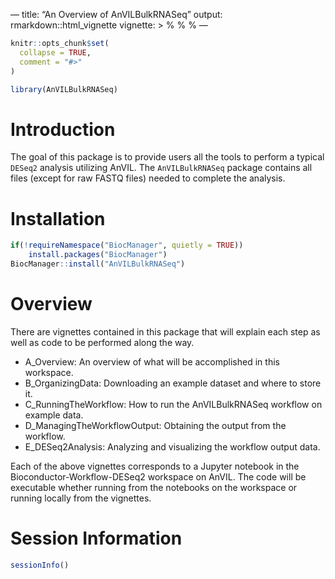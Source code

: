 --- title: "An Overview of AnVILBulkRNASeq"
output: rmarkdown::html_vignette
vignette: >
  %\VignetteIndexEntry{A_Overview}
  %\VignetteEngine{knitr::rmarkdown}
  %\VignetteEncoding{UTF-8}
---

```r
knitr::opts_chunk$set(
  collapse = TRUE,
  comment = "#>"
)
```

```r
library(AnVILBulkRNASeq)
```

# Introduction

The goal of this package is to provide users all the tools to perform a typical
`DESeq2` analysis utilizing AnVIL. The `AnVILBulkRNASeq` package contains all
files (except for raw FASTQ files) needed to complete the analysis. 

# Installation

```r
if(!requireNamespace("BiocManager", quietly = TRUE))
    install.packages("BiocManager")
BiocManager::install("AnVILBulkRNASeq")
```

# Overview

There are vignettes contained in this package that will explain each step as
well as code to be performed along the way. 

* A_Overview: An overview of what will be accomplished in this workspace.
* B_OrganizingData: Downloading an example dataset and where to store it.
* C_RunningTheWorkflow: How to run the AnVILBulkRNASeq workflow on example data.
* D_ManagingTheWorkflowOutput: Obtaining the output from the workflow.
* E_DESeq2Analysis: Analyzing and visualizing the workflow output data.

Each of the above vignettes corresponds to a Jupyter notebook in the
Bioconductor-Workflow-DESeq2 workspace on AnVIL. The code will be executable
whether running from the notebooks on the workspace or running locally from the
vignettes.

# Session Information

```r
sessionInfo()
```
